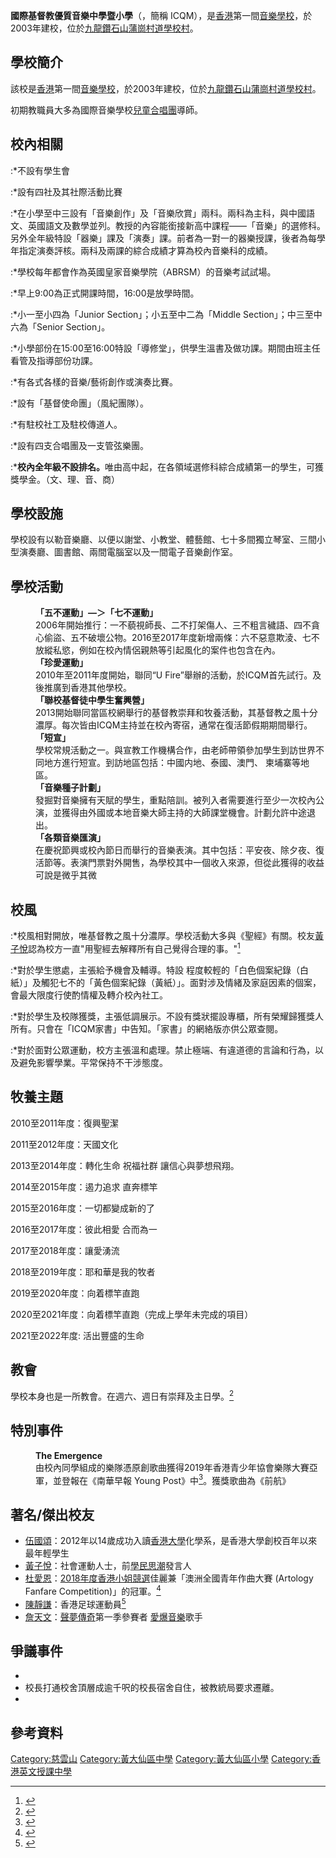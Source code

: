 {{多個問題|
{{Expand|time=2012-01-22}}
{{copyedit|time=2011-12-29T12:04:04+00:00}}
}}
{{Infobox_School
| name = 國際基督教優質音樂中學暨小學
International Christian Quality Music Secondary and Primary School
| image = [[File:International_Christian_Quality_Music_Secondary_and_Primary_School_(Hong_Kong).jpg|250px]]
| motto = 歌羅西書 3：16
| established = 2003
| type = 私立學校
| principal = 陳永生
| vice-principal = 巫志偉
| enrollment = 約1100
| faculty = 約120人
| religion = 基督教
| affiliation = 香港國際音樂學校
| location = 182 Po Kong Village Road
| tel = (852) 2777 3828
| fax = (852) 2777 3898
| mail = info@icqm.edu.hk
| website = http://www.icqm.edu.hk/
}}
'''國際基督教優質音樂中學暨小學'''（{{lang-en|International Christian Quality Music Secondary and Primary School}}，簡稱 ICQM），是[[香港|香港]]第一間[[音樂學校|音樂學校]]，於2003年建校，位於[[九龍|九龍]][[鑽石山|鑽石山]][[蒲崗村道學校村|蒲崗村道學校村]]。

== 學校簡介 ==
該校是[[香港|香港]]第一間[[音樂學校|音樂學校]]，於2003年建校，位於[[九龍|九龍]][[鑽石山|鑽石山]][[蒲崗村道學校村|蒲崗村道學校村]]。

初期教職員大多為國際音樂學校[[兒童合唱團|兒童合唱團]]導師。

== 校內相關 ==
:*不設有學生會
:*設有四社及其社際活動比賽
:*在小學至中三設有「音樂創作」及「音樂欣賞」兩科。兩科為主科，與中國語文、英國語文及數學並列。教授的內容能銜接新高中課程——「音樂」的選修科。另外全年級特設「器樂」課及「演奏」課。前者為一對一的器樂授課，後者為每學年指定演奏評核。兩科及兩課的綜合成績才算為校內音樂科的成績。
:*學校每年都會作為英國皇家音樂學院（ABRSM）的音樂考試試場。
:*早上9:00為正式開課時間，16:00是放學時間。
:*小一至小四為「Junior Section」；小五至中二為「Middle Section」；中三至中六為「Senior Section」。
:*小學部份在15:00至16:00特設「導修堂」，供學生溫書及做功課。期間由班主任看管及指導部份功課。
:*有各式各樣的音樂/藝術創作或演奏比賽。
:*設有「基督使命團」（風紀團隊）。
:*有駐校社工及駐校傳道人。
:*設有四支合唱團及一支管弦樂團。
:*'''校內全年級不設排名。'''唯由高中起，在各領域選修科綜合成績第一的學生，可獲獎學金。（文、理、音、商）

== 學校設施 ==
學校設有以勒音樂廳、以便以謝堂、小教堂、體藝館、七十多間獨立琴室、三間小型演奏廳、圖書館、兩間電腦室以及一間電子音樂創作室。

== 學校活動 ==
{{Unreferenced section|time=2022-01-15T15:11:19+00:00}}
:'''「五不運動」—＞「七不運動」'''
:2006年開始推行：一不藐視師長、二不打架傷人、三不粗言穢語、四不貪心偷盜、五不破壞公物。2016至2017年度新增兩條：六不惡意欺淩、七不放縱私慾，例如在校內情侶親熱等引起風化的案件也包含在內。
:'''「珍愛運動」'''
:2010年至2011年度開始，聯同“U Fire”舉辦的活動，於ICQM首先試行。及後推廣到香港其他學校。
:'''「聯校基督徒中學生奮興營」'''
:2013開始聯同當區校網舉行的基督教崇拜和牧養活動，其基督教之風十分濃厚。每次皆由ICQM主持並在校內寄宿，通常在復活節假期期間舉行。
:'''「短宣」'''
:學校常規活動之一。與宣教工作機構合作，由老師帶領參加學生到訪世界不同地方進行短宣。到訪地區包括：中國内地、泰國、澳門、 柬埔寨等地區。
:'''「音樂種子計劃」'''
:發掘對音樂擁有天賦的學生，重點陪訓。被列入者需要進行至少一次校內公演，並獲得由外國或本地音樂大師主持的大師課堂機會。計劃允許中途退出。
:'''「各類音樂匯演」'''
:在慶祝節興或校內節日而舉行的音樂表演。其中包括：平安夜、除夕夜、復活節等。表演門票對外開售，為學校其中一個收入來源，但從此獲得的收益可說是微乎其微

== 校風 ==
:*校風相對開放，唯基督教之風十分濃厚。學校活動大多與《聖經》有關。校友[[黃子悅|黃子悅]]認為校方一直"用聖經去解釋所有自己覺得合理的事。"<ref>{{cite web |url=https://hk.on.cc/hk/bkn/cnt/news/20170316/bkn-20170316222839842-0316_00822_001.html |title=《美女與野獸》含斷背情節港校籲杯葛惹議 |last= |first= |date=2017 |website= |publisher=東網 |access-date=2021-06-01 |quote= |archive-date=2021-06-02 |archive-url=https://web.archive.org/web/20210602214420/https://hk.on.cc/hk/bkn/cnt/news/20170316/bkn-20170316222839842-0316_00822_001.html |dead-url=no }}</ref>
:*對於學生懲處，主張給予機會及輔導。特設 程度較輕的「白色個案紀錄（白紙）」及觸犯七不的「黃色個案紀錄（黃紙）」。面對涉及情緒及家庭因素的個案，會最大限度行使酌情權及轉介校內社工。
:*對於學生及校隊獲獎，主張低調展示。不設有獎狀擺設專櫃，所有榮耀歸獲獎人所有。只會在「ICQM家書」中告知。「家書」的網絡版亦供公眾查閱。
:*對於面對公眾運動，校方主張溫和處理。禁止極端、有違道德的言論和行為，以及避免影響學業。平常保持不干涉態度。

== 牧養主題 ==
{{Unreferenced section|time=2022-01-15T15:12:12+00:00}}
2010至2011年度：復興聖潔

2011至2012年度：天國文化

2013至2014年度：轉化生命 祝福社群 讓信心與夢想飛翔。

2014至2015年度：遏力追求 直奔標竿

2015至2016年度：一切都變成新的了

2016至2017年度：彼此相愛 合而為一

2017至2018年度：讓愛湧流

2018至2019年度：耶和華是我的牧者

2019至2020年度：向着標竿直跑

2020至2021年度：向着標竿直跑（完成上學年未完成的項目）

2021至2022年度: 活出豐盛的生命

== 教會 ==
{{Unreferenced section|time=2022-01-15T15:12:42+00:00}}
學校本身也是一所教會。在週六、週日有崇拜及主日學。<ref>{{cite web |url=https://www.churchccc.org/about/ |website=基督使命堂 |title=存档副本 |access-date=2022-02-15 |archive-date=2022-02-15 |archive-url=https://web.archive.org/web/20220215022229/https://www.churchccc.org/about |dead-url=no }}</ref>

== 特別事件 ==
{{Unreferenced section|time=2022-01-15T15:12:42+00:00}}
:'''The Emergence''' 
:由校內同學組成的樂隊憑原創歌曲獲得2019年香港青少年協會樂隊大賽亞軍，並登報在《南華早報 Young Post》中<ref>{{cite news |author1=Joanne Ma |title=Hong Kong teen band The Emergence on their voyage of self-discovery, making music and writing award winning lyrics |url=https://www.scmp.com/yp/discover/entertainment/music/article/3067965/hong-kong-teen-band-emergence-their-voyage-self |work=Young Post |publisher=SCMP |date=18:34pm, 22 Oct, 2019 |accessdate=2022-02-15 |archive-date=2022-02-15 |archive-url=https://web.archive.org/web/20220215031728/https://www.scmp.com/yp/discover/entertainment/music/article/3067965/hong-kong-teen-band-emergence-their-voyage-self |dead-url=no }}</ref>。獲獎歌曲為《前航》

==著名/傑出校友==
*[[伍國頌|伍國頌]]：2012年以14歲成功入讀[[香港大學|香港大學]]化學系，是香港大學創校百年以來最年輕學生
*[[黃子悅_(香港)|黃子悅]]：社會運動人士，前[[學民思潮|學民思潮]]發言人
*[[杜愛恩|杜愛恩]]：[[2018年度香港小姐競選|2018年度香港小姐競選]]佳麗兼「澳洲全國青年作曲大賽 (Artology Fanfare Competition)」的冠軍。<ref>{{Cite web |url=http://www.media.org.hk/tme_main/index.php/magazine/ahm129-5 |title=愛與自由　奏出夢想樂章 |accessdate=2018-11-15 |archive-date=2019-09-16 |archive-url=https://web.archive.org/web/20190916144221/http://www.media.org.hk/tme_main/index.php/magazine/ahm129-5 |dead-url=no }}</ref>
*[[陳靜謙|陳靜謙]]：香港足球運動員<ref>{{cite web |url=http://www.hkssf-ext.org.hk/external/Overseas/Asian/Football/41st%20ASFB%202013/Acrobat/Selection/ASFB2013_Participating%20List.pdf |title=第四十一屆亞洲中學生足球(U18)錦標賽及學界埠際足球錦標賽參加者名單 |last= |first= |date=2013 |website= |publisher=香港學界體育聯會 |access-date=2020-08-28 |quote= |archive-date=2021-01-28 |archive-url=https://web.archive.org/web/20210128171925/http://www.hkssf-ext.org.hk/external/Overseas/Asian/Football/41st%20ASFB%202013/Acrobat/Selection/ASFB2013_Participating%20List.pdf |dead-url=no }}</ref>
* [[詹天文|詹天文]]：[[聲夢傳奇|聲夢傳奇]]第一季參賽者 [[愛爆音樂|愛爆音樂]]歌手

==爭議事件==
*{{cite news |author=梁煥敏 |title=【美女與野獸】基督教學校發通告籲勿看：「神不喜悅同性戀」 |url=http://www.hk01.com/港聞/78351/-美女與野獸-基督教學校發通告籲勿看-神不喜悅同性戀- |work=香港01 |agency=香港01 |date=2017-03-16 |access-date=2017-03-16 |archive-date=2017-11-20 |archive-url=https://web.archive.org/web/20171120233958/https://www.hk01.com/%E6%B8%AF%E8%81%9E/78351/-%E7%BE%8E%E5%A5%B3%E8%88%87%E9%87%8E%E7%8D%B8-%E5%9F%BA%E7%9D%A3%E6%95%99%E5%AD%B8%E6%A0%A1%E7%99%BC%E9%80%9A%E5%91%8A%E7%B1%B2%E5%8B%BF%E7%9C%8B-%E7%A5%9E%E4%B8%8D%E5%96%9C%E6%82%85%E5%90%8C%E6%80%A7%E6%88%80- |dead-url=no }}
*校長打通校舍頂層成逾千呎的校長宿舍自住，被教統局要求遷離。{{cite news |author=<!--Staff writer(s); no by-line.--> |title=校長學校建豪宅入住  教統局指違規　下令遷出被拒 |url=http://hk.news.appledaily.com/local/daily/article/20070604/7172743/ |work=蘋果日報 |agency=蘋果新聞 |date=2007-06-04 |access-date=2007-06-04 |archive-date=2019-12-05 |archive-url=https://web.archive.org/web/20191205111540/https://hk.news.appledaily.com/local/daily/article/20070604/7172743/ |dead-url=no }}
*{{cite news |author=<!--Staff writer(s); no by-line.--> |title=校長之子獲獎學金升小學  音樂學校被指私相授受 |url=http://hk.news.appledaily.com/local/daily/article/20070302/6863967/ |work=蘋果日報 |agency=蘋果新聞 |date=2007-03-02 |access-date=2007-03-02 |archive-date=2020-01-11 |archive-url=https://web.archive.org/web/20200111205108/https://hk.news.appledaily.com/local/daily/article/20070302/6863967 |dead-url=no }}

== 參考資料 ==
{{reflist}}

[[Category:慈雲山|Category:慈雲山]]
[[Category:黃大仙區中學|Category:黃大仙區中學]]
[[Category:黃大仙區小學|Category:黃大仙區小學]]
[[Category:香港英文授課中學|Category:香港英文授課中學]]